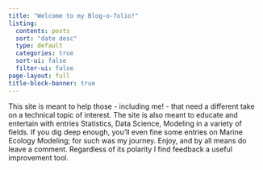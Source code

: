 ```yaml
---
title: "Welcome to my Blog-o-folio!"
listing:
  contents: posts
  sort: "date desc"
  type: default
  categories: true
  sort-ui: false
  filter-ui: false
page-layout: full
title-block-banner: true
---
```


This site is meant to help those - including me! - that need a different take on a technical topic of interest. The site is also meant to educate and entertain with entries Statistics, Data Science, Modeling in a variety of fields. If you dig deep enough, you'll even fine some entries on Marine Ecology Modeling; for such was my journey. Enjoy, and by all means do leave a comment. Regardless of its polarity I find feedback a useful improvement tool.

